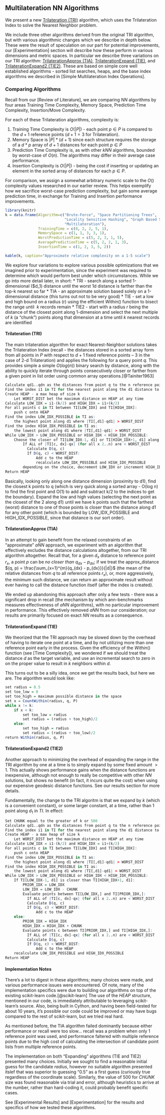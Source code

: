 ## Multilateration NN Algorithms

We present a new [Trilateration (TRI)] algorithm, which uses the Trilateration Index to solve the Nearest Neighbor problem.

We include three other algorithms derived from the original TRI algorithm, but with various algorithmic changes which we describe in depth below.  These were the result of speculation on our part for potential improvements, our [Experimentation] section will describe how these perform in various dimensions and metric spaces.  In particular we describe three variations on our TRI algorithm: [TrilaterationApprox (TIA)], [TrilaterationExpand (TIE)], and [TrilaterationExpand2 (TIE2)].  These are based on simple core well established algorithms - sorted list searches, heaps, and the base index algorithms we described in [Simple Multilateration Index Operations].

### Comparing Algorithms

Recall from our [Review of Literature], we are comparing $NN$ algorithms by four areas Training Time Complexity, Memory Space, Prediction Time Complexity, Insertion/Move Complexity.

For each of these Trilateration algorithms, complexity is:

1. Training Time Complexity is $O(|P|)$ - each point $p \in P$ is compared to the $d+1$ reference points ($d + 1 = 3$ for Trilateration).
2. Memory Space is $|P|*(d+1)$ since each structure requires the storage of a $d*p$ array of $d+1$ distances for each point $p \in P$
3. Prediction Time Complexity is, as with other $kNN$ algorithms, bounded by worst-case of $O(n)$.  The algorithms may differ in their average case performance.
4. Insertion Complexity is $O(|P|)$ - being the cost if inserting or updating an element in the sorted array of distances for each $p \in P$.

For comparison, we assign a somewhat arbitrary numeric scale to the $O()$ complexity values researched in our earlier review.  This helps exemplify how we sacrifice worst-case prediction complexity, but gain some average prediction time, in exchange for Training and Insertion performance improvements.

```r
library(knitr)
k = data.frame(Algorithm=c("Brute-Force", "Space Partitioning Trees",
                           "Locality Sensitive Hashing", "Graph Based Search",
                           "Multilateration"),
               TrainingTime = c(0, 2, 2, 5, 1),
               MemorySpace = c(1, 1, 3, 3, 1),
               WorstPredictionTime = c(5, 2, 3, 1, 5),
               AveragePredictionTime = c(5, 2, 2, 1, 3),
               InsertionTime = c(1, 2, 3, 5, 2))

kable(k, caption="Approximate relative complexity on a 1-5 scale")
```

We explore four variations to explore various possible optimizations that we imagined prior to experimentation, since the experiment was required to determine which would perform best under which circumstances.  While we go into more detail later, in short:
* TRI - search along a sorted 1-dimensional ($d_1) distance until the worst 1d distance is farther than the top-k nearest so far
* TIA - an approximate solution based solely on a 1-dimensional distance (this turns out not to be very good)
* TIE - set a low and high bound on a radius (r) using the efficient $Within()$ function to bisect the range until $~k$ records remain
* TIE2 - start with a radius $r$ being the distance of the closest point along 1-dimension and select the next multiple of $k$ (a "chunk") points along that dimension at a time until $k$ nearest records are identified


#### Trilateration (TRI)

The main trilateration algorithm for exact Nearest-Neighbor solutions takes the Trilateration Index (recall - the distances stored in a sorted array form from all points in $P$ with respect to $d+1$ fixed reference points -- 3 in the case of 2-d Trilateration) and applies the following for a query point $q$.  This provides simple a simple $O(log(n))$ binary search by distance, along with the ability to quickly iterate through points consecutively closer or farther from a given point in list order using common array operations.[@Tainiter1963]

```r
Calculate qd1..qdn as the distances from point q to the n reference points r1..rn
Find the index i1 in TI for the nearest point along the d1 distance to q
Create HEAP - a max heap of size k
    Let WORST_DIST bet the maximum distance on HEAP at any time
Calculate LOW_IDX = i1-(k/2) and HIGH_IDX = i1+(k/2)
For all points c in TI between TI[LOW_IDX] and TI[HIGH_IDX]:
    push c onto HEAP
Find the index LOW_IDX_POSSIBLE in TI as:
    the highest point along d1 where |TI[,d1]-qd1| > WORST_DIST
Find the index HIGH_IDX_POSSIBLE in TI as:
    the lowest point along d1 where |TI[,d1]-qd1| > WORST_DIST
While LOW_IDX > LOW_IDX_POSSIBLE or HIGH_IDX < HIGH_IDX_POSSIBLE:
    Choose the closer of TI[LOW_IDX-1, d1] or TI[HIGH_IDX+1, d1] along d1 (call it c)
        If ALL of |TI[c, dx]-qx| (for all x 2..n) are < WORST_DIST
          Calculate D(q, c)
          If D(q, c) < WORST_DIST:
              Add c to the HEAP
              recalculate LOW_IDX_POSSIBLE and HIGH_IDX_POSSIBLE
        depending on the choice, decrement LOW_IDX or increment HIGH_IDX
Return HEAP
```

Basically, looking only along one distance dimension (proximity to d1), find the closest k points to q (which is very quick along a sorted array - O(log n) to find the first point and O(1) to add and subtract k/2 to the indices to get the boundary).  Expand the low and high values (selecting the next point as the closest of the 2 along d1) until we have k points such that the farthest (worst) distance to one of those points is closer than the distance along d1 for any other point (which is bounded by LOW_IDX_POSSIBLE and HIGH_IDX_POSSIBLE, since that distance is our sort order).

#### TrilaterationApprox (TIA)

In an attempt to gain benefit from the relaxed constraints of an "approximate" $aNN$ approach, we experiment with an algorithm that effectively excludes the distance calculations altogether, from our TRI algorithm altogether.  Recall that, for a given $d_x$ distance to reference point $r_x$, a point $p$ can be _no closer than_ $q_{dx} - p_{dx}$; if we treat the approx_distance $(q, p) = \frac{\sum_{x=1}^{m}{q_{dx} - p_{dx}}}{|d|}$ (the mean of the relative distances from $q$ to all reference points $r_x$), or, more aggressively, the minimum such distance, we can return an approximate result without ever having to call the distance function itself (after the index is created).

We ended up abandoning this approach after only a few tests - there was a significant drop in recall (the mechanism by which ann-benchmarks measures effectiveness of $aNN$ algorithms), with no particular improvement in performance.  This effectively removed $aNN$ from our consideration; our results are primarily focused on exact $NN$ results as a consequence.

#### TrilaterationExpand (TIE)

We theorized that the TRI approach may be slowed down by the overhead of having to iterate one point at a time, and by not utilizing more than one reference point early in the process.  Given the efficiency of the $Within()$ function (see [Time Complexity]), we wondered if we should treat the distance $d$ as the target variable, and use an incremental search to zero in on the proper value to result in $k$ neighbors within $d$.

This turns out to be a silly idea, once we get the results back, but here we are.  The algorithm would look like:

```r
set radius = 0.5
set too_low = 0
set too_high = maximum possible distance in the space
set x = CountWithin(radius, q, P)
while x != k:
    if x < k:
        set too_low = radius
        set radius = (radius + too_high)/2
    else:
        set too_high = radius
        set radius = (radius + too_low)/2
return Within(radius, q, P)
```


#### TrilaterationExpand2 (TIE2)

Another approach to minimizing the overhead of expanding the range in the TRI algorithm by one at a time is to simply expand by some fixed amount $> 1$.  This actually shows performance gains when the distance functions are inexpensive, although not enough to really be competitive with other $NN$ solutions, but shows no benefit (in fact, it incurs quite the cost) when using our expensive geodesic distance functions.  See our results section for more details.

Fundamentally, the change to the TRI algoritm is that we expand by $k$ (which is a convenient constant), or some larger constant, at a time, rather than $1$ point along $d_1$ in $TI$.  In effect:

```r
Set CHUNK equal to the greater of k or 500
Calculate qd1..qdn as the distances from point q to the n reference points r1..rn
Find the index i1 in TI for the nearest point along the d1 distance to q
Create HEAP - a max heap of size k
    Let WORST_DIST bet the maximum distance on HEAP at any time
Calculate LOW_IDX = i1-(k/2) and HIGH_IDX = i1+(k/2)
For all points c in TI between TI[LOW_IDX] and TI[HIGH_IDX]:
    push c onto HEAP
Find the index LOW_IDX_POSSIBLE in TI as:
    the highest point along d1 where |TI[,d1]-qd1| > WORST_DIST
Find the index HIGH_IDX_POSSIBLE in TI as:
    the lowest point along d1 where |TI[,d1]-qd1| > WORST_DIST
While LOW_IDX > LOW_IDX_POSSIBLE or HIGH_IDX < HIGH_IDX_POSSIBLE:
    If TI[LOW_IDX-1, d1] is closer than TI[HIGH_IDX+1, d1]:
        PRIOR_IDX = LOW_IDX
        LOW_IDX = LOW_IDX - CHUNK
        Evaluate points between TI[LOW_IDX,] and TI[PRIOR_IDX,]:
          If ALL of |TI[c, dx]-qx| (for all x 2..n) are < WORST_DIST
          Calculate D(q, c)
          If D(q, c) < WORST_DIST:
              Add c to the HEAP
    else:
        PRIOR_IDX = HIGH_IDX
        HIGH_IDX = HIGH_IDX + CHUNK
        Evaluate points c between TI[PRIOR_IDX,] and TI[HIGH_IDX,]:
          If ALL of |TI[c, dx]-qx| (for all x 2..n) are < WORST_DIST
          Calculate D(q, c)
          If D(q, c) < WORST_DIST:
              Add c to the HEAP
    recalculate LOW_IDX_POSSIBLE and HIGH_IDX_POSSIBLE
Return HEAP
```

#### Implementation Notes

There's a lot to digest in these algorithms; many choices were made, and various performance issues were encountered.  Of note, many of the implementation specifics were due to building our algorithms on top of the existing scikit-learn code.[@scikit-learn]  The use of the $HEAP$ structure, mentioned in our code, is immediately attributable to leveraging scikit-learn's source.  Also, being built in Cython, and having been field-tested for about 10 years, it's possible our code could be improved or may have bugs compared to the rest of scikit-learn, but we tried real hard.

As mentioned before, the TIA algorithm failed dominantly because either performance or recall were too slow... recall was a problem when only 1 reference point was used, and performance faltered with multiple reference points due to the high cost of calculating the intersection of candidate point lists from multiple reference points.

The implementation on both "Expanding" algorithms (TIE and TIE2) presented many choices.  Initially we sought to find a reasonable initial guess for the candidate $radius$, however no suitable algorithm presented itslef that was superior to guessing "0.5" as a first guess (curiously true regardless of the coordinate scale).  Similarly, the value of 500 for $CHUNK$ size was found reasonable via trial and error, although heuristics to arrive at the number, rather than hard-coding it, could probably benefit specific cases.

See [Experimental Results] and [Experimentation] for the results and specifics of how we tested these algorithms.